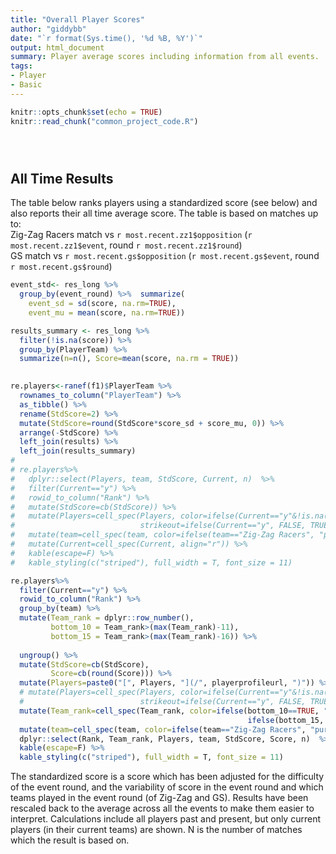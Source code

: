 ```yaml
---
title: "Overall Player Scores"
author: "giddybb"
date: "`r format(Sys.time(), '%d %B, %Y')`"
output: html_document
summary: Player average scores including information from all events.
tags:
- Player
- Basic
---
```


```r
knitr::opts_chunk$set(echo = TRUE)
knitr::read_chunk("common_project_code.R")

```


```r
```


```r

```



```r

```


## All Time Results
The table below ranks players using a standardized score (see below) and also reports their all time average score. The table is based on matches up to:  
Zig-Zag Racers match vs `r most.recent.zz1$opposition` (`r most.recent.zz1$event`, round `r most.recent.zz1$round`)  
GS match vs `r most.recent.gs$opposition` (`r most.recent.gs$event`, round `r most.recent.gs$round`)


```r
event_std<- res_long %>% 
  group_by(event_round) %>%  summarize(
    event_sd = sd(score, na.rm=TRUE), 
    event_mu = mean(score, na.rm=TRUE))

results_summary <- res_long %>%
  filter(!is.na(score)) %>%
  group_by(PlayerTeam) %>%
  summarize(n=n(), Score=mean(score, na.rm = TRUE))

  
re.players<-ranef(f1)$PlayerTeam %>% 
  rownames_to_column("PlayerTeam") %>%
  as_tibble() %>%
  rename(StdScore=2) %>%
  mutate(StdScore=round(StdScore*score_sd + score_mu, 0)) %>%
  arrange(-StdScore) %>%
  left_join(results) %>%
  left_join(results_summary)
# 
# re.players%>%
#   dplyr::select(Players, team, StdScore, Current, n)  %>%
#   filter(Current=="y") %>%
#   rowid_to_column("Rank") %>%
#   mutate(StdScore=cb(StdScore)) %>%
#   mutate(Players=cell_spec(Players, color=ifelse(Current=="y"&!is.na(Current), "black", "blue"),
#                            strikeout=ifelse(Current=="y", FALSE, TRUE))) %>%
#   mutate(team=cell_spec(team, color=ifelse(team=="Zig-Zag Racers", "purple", "orange"))) %>%
#   mutate(Current=cell_spec(Current, align="r")) %>%
#   kable(escape=F) %>%
#   kable_styling(c("striped"), full_width = T, font_size = 11)

re.players%>%
  filter(Current=="y") %>%
  rowid_to_column("Rank") %>%
  group_by(team) %>%
  mutate(Team_rank = dplyr::row_number(),
         bottom_10 = Team_rank>(max(Team_rank)-11),
         bottom_15 = Team_rank>(max(Team_rank)-16)) %>%
  
  ungroup() %>%
  mutate(StdScore=cb(StdScore),
         Score=cb(round(Score))) %>%
  mutate(Players=paste0("[", Players, "](/", playerprofileurl, ")")) %>%
  # mutate(Players=cell_spec(Players, color=ifelse(Current=="y"&!is.na(Current), "black", "blue"),
  #                          strikeout=ifelse(Current=="y", FALSE, TRUE))) %>%
  mutate(Team_rank=cell_spec(Team_rank, color=ifelse(bottom_10==TRUE, "red", 
                                                     ifelse(bottom_15, "orange", "black")))) %>%
  mutate(team=cell_spec(team, color=ifelse(team=="Zig-Zag Racers", "purple", "blue"))) %>%
  dplyr::select(Rank, Team_rank, Players, team, StdScore, Score, n)  %>%
  kable(escape=F) %>%
  kable_styling(c("striped"), full_width = T, font_size = 11)
```

The standardized score is a score which has been adjusted for the difficulty of the event round, and the variability of score in the event round and which teams played in the event round (of Zig-Zag and GS). Results have been rescaled back to the average across all the events to make them easier to interpret. Calculations include all players past and present, but only current players (in their current teams) are shown. N is the number of matches which the result is based on.